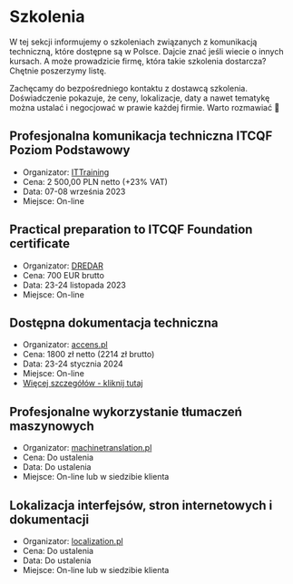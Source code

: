 # Szkolenia

W tej sekcji informujemy o szkoleniach związanych z komunikacją techniczną,
które dostępne są w Polsce. Dajcie znać jeśli wiecie o innych kursach. A może
prowadzicie firmę, która takie szkolenia dostarcza? Chętnie poszerzymy listę.

Zachęcamy do bezpośredniego kontaktu z dostawcą szkolenia. Doświadczenie
pokazuje, że ceny, lokalizacje, daty a nawet tematykę można ustalać i negocjować
w prawie każdej firmie. Warto rozmawiać 🙂

## Profesjonalna komunikacja techniczna ITCQF Poziom Podstawowy

- Organizator:
  [ITTraining](http://edu.ittraining.pl/szkolenie/ITCQF_Poziom_Podstawowy)
- Cena: 2 500,00 PLN netto (+23% VAT)
- Data: 07-08 września 2023
- Miejsce: On-line

## Practical preparation to ITCQF Foundation certificate

- Organizator:
  [DREDAR](https://www.dredar.com/services/training/itcqf-foundation)
- Cena: 700 EUR brutto
- Data: 23-24 listopada 2023
- Miejsce: On-line

## Dostępna dokumentacja techniczna

- Organizator: [accens.pl](https://accens.pl/)
- Cena: 1800 zł netto (2214 zł brutto)
- Data: 23-24 stycznia 2024
- Miejsce: On-line
- [Więcej szczegółów - kliknij tutaj](https://accens.pl/szkolenie-dostepna-dokumentacja-techniczna/)

## Profesjonalne wykorzystanie tłumaczeń maszynowych

- Organizator: [machinetranslation.pl](https://machinetranslation.pl/)
- Cena: Do ustalenia
- Data: Do ustalenia
- Miejsce: On-line lub w siedzibie klienta

## Lokalizacja interfejsów, stron internetowych i dokumentacji

- Organizator: [localization.pl](https://localization.pl/szkolenia/)
- Cena: Do ustalenia
- Data: Do ustalenia
- Miejsce: On-line lub w siedzibie klienta
